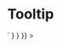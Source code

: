 
<Meta title="Tooltip" component={Tooltip} />

# Tooltip

<Canvas>
  <Story
    name="Tooltip"
    parameters={{
      docs: {
        source: {
          code: dedent`
            <Tooltip title="Sample Edit Tooltip">
              <IconButton icon="pencil" />
            </Tooltip>`
        }
      }
    }}
  >
    <div className="icon-button-story">
      <Tooltip title="Sample Edit Tooltip">
        <IconButton icon="pencil" />
      </Tooltip>
    </div>
  </Story>
  <ArgsTable of={Tooltip} />
</Canvas>
